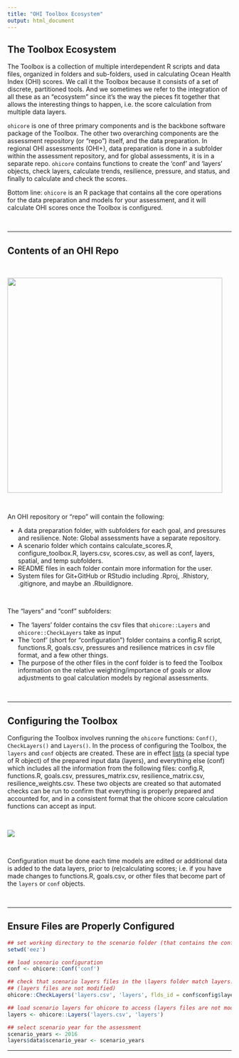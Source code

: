 ```yaml
---
title: "OHI Toolbox Ecosystem"
output: html_document
---
```



## The Toolbox Ecosystem

The Toolbox is a collection of multiple interdependent R scripts and data files, organized in folders and sub-folders, used in calculating Ocean Health Index (OHI) scores. We call it the Toolbox because it consists of a set of discrete, partitioned tools. And we sometimes we refer to the integration of all these as an "ecosystem" since it's the way the pieces fit together that allows the interesting things to happen, i.e. the score calculation from multiple data layers.

`ohicore` is one of three primary components and is the backbone software package of the Toolbox. The other two overarching components are the assessment repository (or "repo") itself, and the data preparation. In regional OHI assessments (OHI+), data preparation is done in a subfolder within the assessment repository, and for global assessments, it is in a separate repo. `ohicore` contains functions to create the 'conf' and 'layers' objects, check layers, calculate trends, resilience, pressure, and status, and finally to calculate and check the scores.

Bottom line: `ohicore` is an R package that contains all the core operations for the data preparation and models for your assessment, and it will calculate OHI scores once the Toolbox is configured. 

<br>

---

## Contents of an OHI Repo

<br>

<left><img src="https://docs.google.com/drawings/d/e/2PACX-1vRHrcge9f_0pwHgh66Ba8CjDJU4mBRvdGEbwQpNb8iKpdWmXGs0wTRCeYtaTXCi5DxMRRbOUxsDzWUp/pub?w=580&h=674" width="483px"></left>  

<br>

An OHI repository or "repo"  will contain the following:  

* A data preparation folder, with subfolders for each goal, and pressures and resilience. Note: Global assessments have a separate repository.  
* A scenario folder which contains calculate_scores.R, configure_toolbox.R, layers.csv, scores.csv, as well as conf, layers, spatial, and temp subfolders.  
* README files in each folder contain more information for the user.  
* System files for Git+GitHub or RStudio including .Rproj, .Rhistory, .gitignore, and maybe an .Rbuildignore.  

<br>

The "layers" and "conf" subfolders:

* The 'layers' folder contains the csv files that `ohicore::Layers` and `ohicore::CheckLayers` take as input  
* The 'conf' (short for "configuration") folder contains a config.R script, functions.R, goals.csv, pressures and resilience matrices in csv file format, and a few other things.  
* The purpose of the other files in the conf folder is to feed the Toolbox information on the relative weighting/importance of goals or allow adjustments to goal calculation models by regional assessments.  

<br>

---

## Configuring the Toolbox

Configuring the Toolbox involves running the `ohicore` functions: `Conf()`, `CheckLayers()` and `Layers()`. In the process of configuring the Toolbox, the `layers` and `conf` objects are created. These are in effect [lists](http://r4ds.had.co.nz/lists.html) (a special type of R object) of the prepared input data (layers), and everything else (conf) which includes all the information from the following files: config.R, functions.R, goals.csv, pressures_matrix.csv, resilience_matrix.csv, resilience_weights.csv. These two objects are created so that automated checks can be run to confirm that everything is properly prepared and accounted for, and in a consistent format that the ohicore score calculation functions can accept as input.


<br>

![](https://docs.google.com/drawings/d/e/2PACX-1vShY-XwjwPj1nJPuEhK1BVS8wFqLb8L37QO4z2DEU42aZNZMBNvmeMJPUFCdVPzBn0noTVgvp6ozvlg/pub?w=789&h=366)

<br>

Configuration must be done each time models are edited or additional data is added to the data layers, prior to (re)calculating scores;  i.e. if you have made changes to functions.R, goals.csv, or other files that become part of the `layers` or `conf` objects.

<br>

---

## Ensure Files are Properly Configured

```r
## set working directory to the scenario folder (that contains the conf folder)
setwd('eez')

## load scenario configuration
conf <- ohicore::Conf('conf')

## check that scenario layers files in the \layers folder match layers.csv registration 
## (layers files are not modified)
ohicore::CheckLayers('layers.csv', 'layers', flds_id = conf$config$layers_id_fields)

## load scenario layers for ohicore to access (layers files are not modified)
layers <- ohicore::Layers('layers.csv', 'layers')

## select scenario year for the assessment
scenario_years <- 2016
layers$data$scenario_year <- scenario_years
```

---
